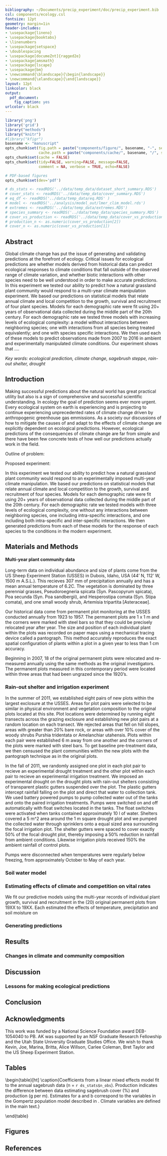 ```yaml
---
bibliography: ~/Documents/precip_experiment/doc/precip_experiment.bib
csl: components/ecology.csl
fontsize: 12pt
geometry: margin=1in
header-includes:
- \usepackage{lineno}
- \usepackage{booktabs}
- \linenumbers
- \usepackage{setspace}
- \doublespacing
- \usepackage[documeZnt]{ragged2e}
- \usepackage{amsmath}
- \usepackage{lscape}
- \usepackage{bm}
- \newcommand{\blandscape}{\begin{landscape}}
- \newcommand{\elandscape}{\end{landscape}}
layout: 12pt
linkcolor: black
output:
  pdf_document:
    fig_caption: yes
urlcolor: black
---
```


```r
library('png')
library('grid')
library("methods")
library("knitr")
#library("kfigr")
basename <- "manuscript"
opts_chunk$set(fig.path = paste("components/figure/", basename, "-", sep=""),
               cache.path = paste("components/cache/", basename, "/", sep=""))
opts_chunk$set(cache = FALSE)
opts_chunk$set(tidy=FALSE, warning=FALSE, message=FALSE, 
               comment = NA, verbose = TRUE, echo=FALSE)

# PDF-based figures
opts_chunk$set(dev='pdf')
```

```R
# ds_stats <- readRDS('../data/temp_data/dataset_short_summary.RDS')
# cover_stats <- readRDS('../data/temp_data/cover_summary.RDS')
# eq_df <- readRDS('../data/temp_data/eq.RDS' ) 
# model <- readRDS('../analysis/model_out/lmer_clim_model.rds')
# extremes <- readRDS('../data/temp_data/extremes.RDS')
# species_summary <- readRDS('../data/temp_data/species_summary.RDS')
# cover_vs_production <- readRDS('../data/temp_data/cover_vs_production.RDS')
# production_n <- as.numeric(cover_vs_production[2])
# cover_n <- as.numeric(cover_vs_production[1])
```

\renewcommand*{\thefootnote}{\fnsymbol{footnote}}

\begin{centering}
\textbf{\large{Predicting the effects of precipitation change on plant communities}}

\textsc{\small{Andrew R. Kleinhesselink\footnote{Corresponding author: arklein@aggiemail.usu.edu}\textsuperscript{1}, Peter B. Adler\textsuperscript{1}, Andrew Tredennick\textsuperscript{1}, Caitlin Andrews{2}\textsuperscript{2} and John Bradford\textsuperscript{2} }

\textit{\small{\textsuperscript{1}Department of Wildland Resources and the Ecology Center, 5230 Old Main Hill, Utah State University, Logan, Utah 84322 USA}} \\

\end{centering}

\renewcommand*{\thefootnote}{\arabic{footnote}}
\setcounter{footnote}{0}

Abstract
--------

Global climate change has put the issue of generating and validating predictions at the forefront of ecology. Critical issues for ecological predictions are whether models derived from historical data can predict ecological responses to climate conditions that fall outside of the observed range of climate variation, and whether biotic interactions with other species need to be well understood in order to make accurate predictions. In this experiment we tested our ability to predict how a natural grassland plant community would respond to a multi-year climate manipulation experiment. We based our predictions on statistical models that relate annual climate and local competition to the growth, survival and recruitment of four plant species. Models for each demographic rate were fit using 20+ years of observational data collected during the middle part of the 20th century. For each demographic rate we tested three models with increasing levels of ecological complexity: a model without interactions between neighboring species; one with interactions from all species being treated equivalently; and one with species specific interactions. We then used each of these models to predict observations made from 2007 to 2016 in ambient and experimentally manipulated climate conditions. Our experiment shows that ....  



*Key words: ecological prediction, climate change, sagebrush steppe, rain-out shelter, drought*

Introduction
-------------

Making successful predictions about the natural world has great practical utility but also is a sign of comprehensive and successful scientific understanding. In ecology the goal of prediction seems ever more urgent.  Every ecological system on earth is experiencing and is projecting to continue experiencing unprecedented rates of climate change driven by anthropogenic greenhouse gas emmissions. As a society our discussions of how to mitigate the causes of and adapt to the effects of climate change are explicitly dependent on ecological predictions.  However, ecological predictions of the consequences of climate change are far from simple and there have been few concrete tests of how well our predictions actually work in the field.

Outline of problem: 

Proposed experiment: 

In this experiment we tested our ability to predict how a natural grassland plant community would respond to an experimentally imposed multi-year climate manipulation. We based our predictions on statistical models that relate annual climate and local competition to the growth, survival and recruitment of four species. Models for each demographic rate were fit using 20+ years of observational data collected during the middle part of the 20th century. For each demographic rate we tested models with three levels of ecological complexity, one without any interactions between neighboring species, one including intra-specific interactions, and one including both intra-specific and inter-specific interactions. We then generated predictions from each of these models for the response of each species to the conditions in the modern experiment. 


Materials and Methods
---------------------
#### Multi-year plant community data  
Long-term data on individual abundance and size of plants come from the US Sheep Experiment Station (USSES) in Dubois, Idaho, USA (44\degree 12' N, 112\degree 1' W, 1500 m A.S.L.). This recieves 307 mm of precipitation annually and has a mean annual temperature of 6.2\degree C.  The vegetation is dominated by three perennial grasses, Pseudoroegneria spicata (Syn. Pascopyrum spicata), Poa secunda (Syn. Poa sandbergii), and Hesperostipa comata (Syn. Stipa comata), and one small woody shrub, Artemisia tripartita [Asteraceae].    

Our historical data come from permanent plot monitoring at the USSES conducted annually from 1923 to 1957.  The permanent plots are 1 x 1 m and the corners were marked with steel bars so that they could be precisely relocated year after year. The size and position of each individual plant within the plots was recorded on paper maps using a mechanical tracing device called a pantograph.  This method accurately reproduces the exact spatial configuration of plants within a plot in a given year to less than 1 cm accuracy. 

Beginning in 2007, 18 of the original permanent plots were relocated and re-measured annually using the same methods as the original investigators. The permanent plots measured in this contemporary period were located within three areas that had been ungrazed since the 1920's. 

### Rain-out shelter and irrigation experiment 
In the summer of 2011, we established eight pairs of new plots within the largest exclosure at the USSES. Areas for plot pairs were selected to be similar in physical environment and vegetation composition to the original plots located at this site.  Plot locations were determined by running eight transects across the grazing exclosure and establishing new plot pairs at a random location on each transect. We rejected areas that fell on hill slopes, areas with greater than 20% bare rock, or areas with over 10% cover of the woody shrubs Purshia tridentata or Amelanchiar utahensis. Plots within each pair were established 6 m away from one another and the corners of the plots were marked with steel bars. To get baseline pre-treatment data, we then censused the plant communities within the new plots with the pantograph technique as in the original plots. 

In the fall of 2011, we randomly assigned one plot in each plot pair to recieve an experimental drought treatment and the other plot within each pair to recieve an experimental irrigation treatment.  We imposed an experimental drought on the drought plots with rain-out shelters consisting of transparent plastic gutters suspended over the plot.  The plastic gutters intercept rainfall falling on the plot and direct that water to collection tank. We used battery powered pumps to pump collected water out of the tanks and onto the paired irrigation treatments.  Pumps were switched on and off automatically with float switches located in the tanks.  The float switches were activated when tanks contained approximately 10 l of water. Shelters covered a 5 m^2 area around the 1 m square drought plot and we pumped the collected water through sprinklers onto a equal sized area surrounding the focal irrigation plot.  The shelter gutters were spaced to cover exactly 50% of the focal drought plot, thereby imposing a 50% reduction in rainfall from ambient conditions.  Likewise irrigation plots received 150% the ambient rainfall of control plots. 

Pumps were disconnected when temperatures were regularly below freezing, from approximately October to May of each year.  

### Soil water model 

### Estimating effects of climate and competition on vital rates 

We fit our predictive models using the multi-year records of individual plant growth, survival and recruitment in the (20) original permanent plots from 19XX to 19XX.   Each estimated the effects of temperature, precipitation and soil moisture on 

### Generating predictions 

Results
-------

### Changes in climate and community composition


Discussion
-----------

### Lessons for making ecological predictions 


Conclusion
----------

Acknowledgments
---------------
This work was funded by a National Science Foundation award DEB-1054040 to PB. AK was supported by an NSF Graduate Research Fellowship and the Utah State University Graduate Studies Office. We wish to thank Kevin, Joe, Marina, Britta, Alice Willson, Carlee Coleman, Bret Taylor and the US Sheep Experiment Station. 

\pagebreak{}


Tables
------


\begin{table}[ht]
\centering
\caption{Summary of datasets used in the analysis}
\label{tab:T1}
\begin{tabular}{llllll}
  \toprule
  \input{ ../data/temp_data/summary_table.txt}
\end{tabular}
\end{table}


\pagebreak{}


\begin{table}[ht]
\centering
\caption{Coefficients from a linear mixed effects model fit to the annual sagebrush data (n = `r ds_stats$n_obs`). Production indicates the difference between data estimating sagebrush cover (\protect\%) and production (g per m\protect\textsuperscript{2}). Estimates for a and b correspond to the variables in the Gompertz population model described in \ref{eq1}. Climate variables are defined in the main text.} 
\label{tab:T2}
\begin{tabular}{rrrr}
  \toprule
  \input{ ../data/temp_data/model_summary.txt}
\end{tabular}
\end{table}

\pagebreak{}


Figures
-------

\begin{figure}[!ht]
  \centering
      \includegraphics[width=6in]{../figs/hypothesis.png}
  \caption{Hypothetical effects of interannual climate variation on species' populations across its range. The bottom axis corresponds to average climate at each site. Figures in the top row show change in cover on the y-axis and annual temperature anomalies at each site on the x-axis. Years with above average temperatures are expected to increase population size at the coldest site (A), while they decrease population size at the warmest site (C). The middle panel plots the sensitivities of each site against the average climate gradient.  We interpret a negative slope between sensitivities to annual climate variation and average climate as support for the hypothesis that temperature controls the species' distribution.}
  \label{fig:hypothesis}
\end{figure}


\pagebreak{}


\begin{figure}[!ht]
  \centering
      \includegraphics[width=6in]{../figs/map_locations2.png}
  \caption{Map of sites with multi-year sagebrush cover data in the western USA. Point size corresponds to number of observations at each site. Gray areas show the distribution of sagebrush based on the USGS SAGEMAP dataset (http://sagemap.wr.usgs.gov/). Inset shows an example of multi-year sagebrush cover data from three monitoring plots at Camp Williams, Utah.}
  \label{fig:map}
\end{figure}


\pagebreak{}


\begin{figure}[!ht]
  \centering
      \includegraphics[width=6in]{../figs/effects_plot.png}
  \caption{Sensitivity of sagebrush abundance to annual climate covariates plotted against average site climate. Sensitivity is defined as the log change in sagebrush abundance produced by a 10 cm increase in precipitation (A,C) or a 1\textdegree C increase in temperature (B,D). Effects below zero indicate where above average temperatures or precipitation would decrease population size, while effects above zero indicate where above average annual temperature or precipitation would increase population size. Gray areas show 95\protect\% confidence intervals.}
  \label{fig:effects}
\end{figure}



\pagebreak{}



\begin{figure}[!ht]
  \centering
      \includegraphics[width=6in]{../figs/predict_both.png}
  \caption{Predicted effects of a short-term increase in precipitation (A) or temperature (B) on sagebrush abundance at each of the monitoring sites.  Panel A shows the predicted proportional change after four years with 10\protect\% above average precipitation plotted against site mean annual precipitation. Panel B shows the predicted proportional change after four years of 2\protect\textdegree C above average temperatures plotted against site mean annual temperature. Gray bars show bootstrapped 95\protect\% confidence intervals. Confidence intervals do not take into account uncertainty in random effects.}
  \label{fig:predictions}
\end{figure}




\pagebreak{} 




References
----------


